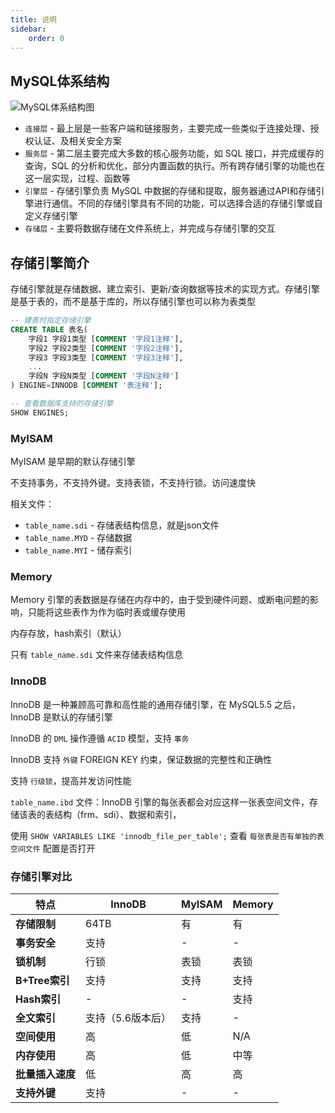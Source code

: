 ```yaml
---
title: 说明
sidebar:
    order: 0
---
```


## MySQL体系结构

![MySQL体系结构图](@assets/mysql/20210303232240506.png)

- `连接层` - 最上层是一些客户端和链接服务，主要完成一些类似于连接处理、授权认证、及相关安全方案
- `服务层` - 第二层主要完成大多数的核心服务功能，如 SQL 接口，并完成缓存的查询，SQL 的分析和优化，部分内置函数的执行。所有跨存储引擎的功能也在这一层实现，过程、函数等
- `引擎层` - 存储引擎负责 MySQL 中数据的存储和提取，服务器通过API和存储引擎进行通信。不同的存储引擎具有不同的功能，可以选择合适的存储引擎或自定义存储引擎
- `存储层` - 主要将数据存储在文件系统上，并完成与存储引擎的交互

## 存储引擎简介

存储引擎就是存储数据、建立索引、更新/查询数据等技术的实现方式。存储引擎是基于表的，而不是基于库的，所以存储引擎也可以称为表类型

```sql
-- 建表时指定存储引擎
CREATE TABLE 表名(
    字段1 字段1类型 [COMMENT '字段1注释'],
    字段2 字段2类型 [COMMENT '字段2注释'],
    字段3 字段3类型 [COMMENT '字段3注释'],
    ...
    字段N 字段N类型 [COMMENT '字段N注释']
) ENGINE=INNODB [COMMENT '表注释'];

-- 查看数据库支持的存储引擎
SHOW ENGINES;
```

### MyISAM

MyISAM 是早期的默认存储引擎

不支持事务，不支持外键。支持表锁，不支持行锁。访问速度快

相关文件：

- `table_name.sdi` - 存储表结构信息，就是json文件
- `table_name.MYD` - 存储数据
- `table_name.MYI` - 储存索引

### Memory

Memory 引擎的表数据是存储在内存中的，由于受到硬件问题、或断电问题的影响，只能将这些表作为作为临时表或缓存使用

内存存放，hash索引（默认）

只有 `table_name.sdi` 文件来存储表结构信息

### InnoDB

InnoDB 是一种兼顾高可靠和高性能的通用存储引擎，在 MySQL5.5 之后，InnoDB 是默认的存储引擎

InnoDB 的 `DML` 操作遵循 `ACID` 模型，支持 `事务`

InnoDB 支持 `外键` FOREIGN KEY 约束，保证数据的完整性和正确性

支持 `行级锁`，提高并发访问性能

`table_name.ibd` 文件：InnoDB 引擎的每张表都会对应这样一张表空间文件，存储该表的表结构（frm、sdi）、数据和索引，

使用 `SHOW VARIABLES LIKE 'innodb_file_per_table';` 查看 `每张表是否有单独的表空间文件` 配置是否打开

### 存储引擎对比

| 特点             | InnoDB            | MyISAM | Memory |
| ---------------- | ----------------- | ------ | ------ |
| **存储限制**     | 64TB              | 有     | 有     |
| **事务安全**     | 支持              | -      | -      |
| **锁机制**       | 行锁              | 表锁   | 表锁   |
| **B+Tree索引**   | 支持              | 支持   | 支持   |
| **Hash索引**     | -                 | -      | 支持   |
| **全文索引**     | 支持（5.6版本后） | 支持   | -      |
| **空间使用**     | 高                | 低     | N/A    |
| **内存使用**     | 高                | 低     | 中等   |
| **批量插入速度** | 低                | 高     | 高     |
| **支持外键**     | 支持              | -      | -      |

